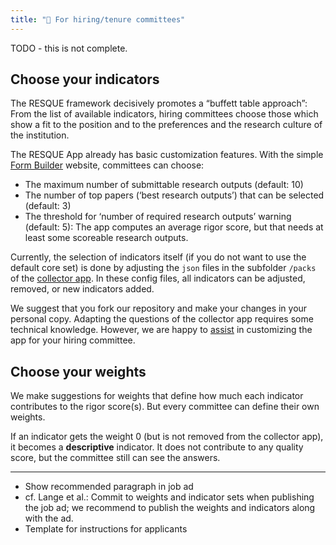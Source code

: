 ```yaml
---
title: "🚀 For hiring/tenure committees"
---
```


::: {.callout-warning}
TODO - this is not complete.
:::

## Choose your indicators
The RESQUE framework decisively promotes a "buffett table approach": From the list of available indicators, hiring committees choose those which show a fit to the position and to the preferences and the research culture of the institution.

The RESQUE App already has basic customization features. With the simple [Form Builder](https://resque-framework.github.io/website/web/builder) website, committees can choose:

- The maximum number of submittable research outputs (default: 10)
- The number of top papers ('best research outputs') that can be selected (default: 3)
- The threshold for 'number of required research outputs' warning (default: 5): The app computes an average rigor score, but that needs at least some scoreable research outputs.

Currently, the selection of indicators itself (if you do not want to use the default core set) is done by adjusting the `json` files in the subfolder `/packs` of the [collector app](https://github.com/RESQUE-Framework/collector-app). In these config files, all indicators can be adjusted, removed, or new indicators added.

We suggest that you fork our repository and make your changes in your personal copy. Adapting the questions of the collector app requires some technical knowledge. However, we are happy to [assist](team.qmd) in customizing the app for your hiring committee.


## Choose your weights

We make suggestions for weights that define how much each indicator contributes to the rigor score(s). But every committee can define their own weights.

If an indicator gets the weight 0 (but is not removed from the collector app), it becomes a **descriptive** indicator. It does not contribute to any quality score, but the committee still can see the answers.

---

::: {.callout-note collapse="true" title="TODOs"}
- Show recommended paragraph in job ad
- cf. Lange et al.: Commit to weights and indicator sets when publishing the job ad; we recommend to publish the weights and indicators along with the ad.
- Template for instructions for applicants
:::
